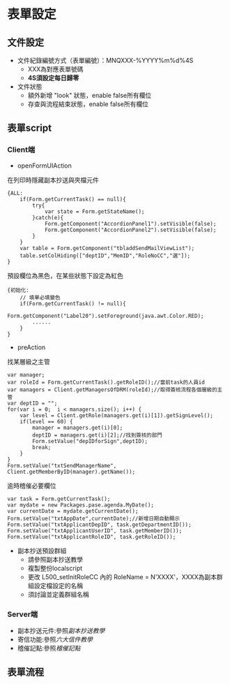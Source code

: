 # 表單設定

## 文件設定

- 文件紀錄編號方式（表單編號）：MNQXXX-%YYYY%m%d%4S 
  - XXX為對應表單號碼
  - **4S須設定每日歸零**
- 文件狀態
  - 額外新增 "look" 狀態，enable false所有欄位
  - 存查與流程結束狀態，enable false所有欄位

## 表單script

### Client端

- openFormUIAction

在列印時隱藏副本抄送與夾檔元件
```
{ALL:
	if(Form.getCurrentTask() == null){
		try{
			var state = Form.getStateName();
		}catch(e){
			Form.getComponent("AccordionPanel1").setVisible(false);
			Form.getComponent("AccordionPanel2").setVisible(false);
		}
	}
	var table = Form.getComponent("tbladdSendMailViewList");
	table.setColHiding(["deptID","MemID","RoleNoCC","選"]);
}
```

預設欄位為黑色，在某些狀態下設定為紅色
```
{初始化:
	// 填單必填變色 
	if(Form.getCurrentTask() != null){
		Form.getComponent("Label20").setForeground(java.awt.Color.RED);
		......
    }
}
```

- preAction

找某層級之主管
```
var manager;
var roleId = Form.getCurrentTask().getRoleID();//當前task的人員id
var managers = Client.getManagersOfDRM(roleId);//取得簽核流程各個層級的主管
var deptID = "";
for(var i = 0;  i < managers.size(); i++) {
    var level = Client.getRole(managers.get(i)[1]).getSignLevel();
    if(level == 60) {
        manager = managers.get(i)[0];
        deptID = managers.get(i)[2];//找到簽核的部門
        Form.setValue("depIDforSign",deptID);
        break;
    }
}
Form.setValue("txtSendManagerName", Client.getMemberByID(manager).getName());
```

逾時稽催必要欄位
```
var task = Form.getCurrentTask();
var mydate = new Packages.pase.agenda.MyDate();
var currentDate = mydate.getCurrentDate();
Form.setValue("txtAppDate",currentDate);//新增日期自動顯示	
Form.setValue("txtApplicantDepID", task.getDepartmentID());
Form.setValue("txtApplicantUserID", task.getMemberID());
Form.setValue("txtApplicantRoleID", task.getRoleID());
```
 
- 副本抄送預設群組
  - 請參照副本抄送教學
  - 複製整份localscript
  - 更改 L500_setInitRoleCC 內的 RoleName = N'XXXX'，XXXX為副本群組設定檔設定的名稱
  - 須討論並定義群組名稱

### Server端

- 副本抄送元件:參照*副本抄送教學*
- 寄信功能:參照*六大信件教學*
- 稽催記點:參照*稽催記點*

## 表單流程